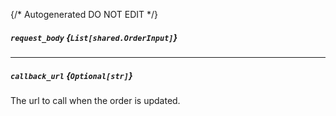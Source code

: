 {/* Autogenerated DO NOT EDIT  */}

##### `request_body` *{`List[shared.OrderInput]`}*
<Collapsible openLabel={Labels.showProperties} closeLabel={Labels.hideProperties}>
    <OrderInput/>
</Collapsible>

---
##### `callback_url` *{`Optional[str]`}*
The url to call when the order is updated.


